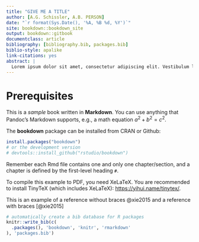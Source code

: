 ```yaml
--- 
title: "GIVE ME A TITLE"
author: [A.G. Schissler, A.B. PERSON]
date: "`r format(Sys.Date(), '%A, %B %d, %Y')`"
site: bookdown::bookdown_site
output: bookdown::gitbook
documentclass: article
bibliography: [bibliography.bib, packages.bib]
biblio-style: apalike
link-citations: yes
abstract: |
  Lorem ipsum dolor sit amet, consectetur adipiscing elit. Vestibulum laoreet orci non elit fermentum mollis vel sit amet dolor. Proin ullamcorper, diam ac consectetur molestie, urna urna aliquet augue, sit amet vulputate felis massa ut libero. Integer mattis eget lorem vel viverra. Maecenas consequat feugiat mauris vitae porta. Mauris nec vulputate libero. Sed a turpis eget nisl tempus ultricies. Sed accumsan at augue a bibendum. Integer blandit, sem non imperdiet pharetra, tellus augue lobortis est, eget vestibulum massa ex eget purus. Suspendisse eleifend ullamcorper elit vitae pulvinar. Praesent vel tristique diam, vitae tempus leo. Nam placerat, massa a sodales porttitor, mauris felis ullamcorper eros, ut mattis lectus nisi vitae leo. Proin justo ante, fringilla quis consectetur at, euismod eget augue. In in nisi quis nunc fermentum semper ut a velit. Quisque suscipit dui in auctor tempor. Integer eu dui dictum, laoreet urna nec, tristique risus. Ut non tellus in metus.
---
```


# Prerequisites

This is a _sample_ book written in **Markdown**. You can use anything that Pandoc's Markdown supports, e.g., a math equation $a^2 + b^2 = c^2$.

The **bookdown** package can be installed from CRAN or Github:

```r
install.packages("bookdown")
# or the development version
# devtools::install_github("rstudio/bookdown")
```

Remember each Rmd file contains one and only one chapter/section, and a chapter is defined by the first-level heading `#`.

To compile this example to PDF, you need XeLaTeX. You are recommended to install TinyTeX (which includes XeLaTeX): <https://yihui.name/tinytex/>.

This is an example of a reference without braces @xie2015 and a reference with braces [@xie2015]

```r
# automatically create a bib database for R packages
knitr::write_bib(c(
  .packages(), 'bookdown', 'knitr', 'rmarkdown'
), 'packages.bib')
```
